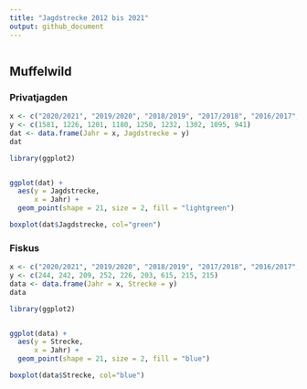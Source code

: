 ```yaml
---
title: "Jagdstrecke 2012 bis 2021"
output: github_document
---
```


```r
```

## Muffelwild

### Privatjagden

```r
x <- c("2020/2021", "2019/2020", "2018/2019", "2017/2018", "2016/2017", "2015/2016", "2014/2015", "2013/2014", "2012/2013")
y <- c(1581, 1226, 1201, 1180, 1250, 1232, 1302, 1095, 941)
dat <- data.frame(Jahr = x, Jagdstrecke = y)
dat

```

```r
library(ggplot2)


ggplot(dat) +
  aes(y = Jagdstrecke,
      x = Jahr) +
  geom_point(shape = 21, size = 2, fill = "lightgreen") 

```

```r
boxplot(dat$Jagdstrecke, col="green")


```

### Fiskus

```r
x <- c("2020/2021", "2019/2020", "2018/2019", "2017/2018", "2016/2017", "2015/2016", "2014/2015", "2013/2014", "2012/2013")
y <- c(244, 242, 209, 252, 226, 203, 615, 215, 215)
data <- data.frame(Jahr = x, Strecke = y)
data

```

```r
library(ggplot2)


ggplot(data) +
  aes(y = Strecke,
      x = Jahr) +
  geom_point(shape = 21, size = 2, fill = "blue") 

```

```r
boxplot(data$Strecke, col="blue")


```
